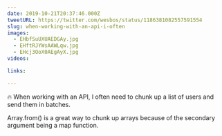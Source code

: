 ```yaml
---
date: 2019-10-21T20:37:46.000Z
tweetURL: https://twitter.com/wesbos/status/1186381082557591554
slug: when-working-with-an-api-i-often
images:
  - EHbfSuUXUAEDGAy.jpg
  - EHftRJYWsAAWLqw.jpg
  - EHcj3OoX0AEgAyX.jpg
videos:

links:

---
```

🔥 When working with an API, I often need to chunk up a list of users and send them in batches.

Array.from() is a great way to chunk up arrays because of the secondary argument being a map function.
